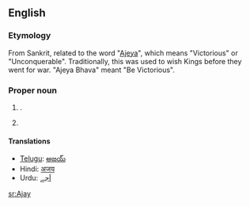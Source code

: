 ==English==

===Etymology===
From Sankrit, related to the {{etyl|sa}} word "[[Ajeya]]", which means "Victorious" or "Unconquerable". Traditionally, this was used to wish Kings before they went for war. "Ajeya Bhava" meant "Be Victorious".

===Proper noun===
{{en-proper noun}}

# {{given name|male|from=Sanskrit}}.
# {{surname|from=Sanskrit}}

====Translations====
<!--of the given name?-->
* [[Telugu]]: [[అజయ్]]
* Hindi: [[अजय]]
* Urdu: [[اَجے]]

[[sr:Ajay]]